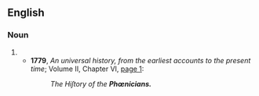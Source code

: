 {{also|Phoenicians}}

==English==

===Noun===
{{head|en|noun plural form}}

# {{plural of|Phœnician|lang=en}}
#* '''1779''', ''An universal history, from the earliest accounts to the present time''; Volume II, Chapter VI, [http://books.google.com/books?id=0ScIAAAAQAAJ&hl=en&pg=PA1#v=onepage&q&f=false page 1]:
#*: ''The Hiſtory of the '''Phœnicians.'''''
